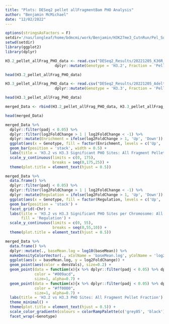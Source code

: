 ```yaml
---
title: "Plots: DESeq2 pellet allFragmentBam PHO Analysis"
author: "Benjamin McMichael"
date: "12/02/2022"
---
```


```r
options(stringsAsFactors = F)
setdir='/nas/longleaf/home/bdmcmi/work/Benjamin/H3K27me3_CutnRun/Pel_Sup_IgGcon_Analysis_20221202/Merged_DESeq2_Short_Fragment_Analysis'
setwd(setdir)
library(ggplot2)
library(dplyr)

```

```r

H3.2_pellet_allFrag_PHO_data <- read.csv("DESeq2_Results/20221205_K36R_HWT_pellet_IgGcon_DESeq2_allFragBam_PHO_results.csv", header=T, stringsAsFactors = F) %>%
                      dplyr::mutate(Genotype = 'H3.2', Fraction = 'Pellet')

head(H3.2_pellet_allFrag_PHO_data)

```

```r

H3.3_pellet_allFrag_PHO_data <- read.csv("DESeq2_Results/20221205_Adelta_H33BK36R_pellet_IgGcon_DESeq2_allFragBam_PHO_results.csv", header=T, stringsAsFactors = F) %>%
                      dplyr::mutate(Genotype = 'H3.3', Fraction = 'Pellet')

head(H3.3_pellet_allFrag_PHO_data)

```

```r

merged_Data <- rbind(H3.2_pellet_allFrag_PHO_data, H3.3_pellet_allFrag_PHO_data)

head(merged_Data)

```

```r

merged_Data %>%
  dplyr::filter(padj < 0.05) %>% 
  dplyr::filter(log2FoldChange > 1 | log2FoldChange < -1) %>%
  dplyr::mutate(Enrichment = ifelse(log2FoldChange > 1, 'Up', 'Down')) %>%
  ggplot(aes(x = Genotype, fill = factor(Enrichment, levels = c('Up', 'Down')))) +
  geom_bar(position = 'stack', width = 0.5) +
  labs(title = 'H3.2 vs H3.3 Significant PHO Sites: All Fragment Pellet Fraction', y = 'PHO Sites', x  = 'Genotype', fill='Enrichment') +
  scale_y_continuous(limits = c(0, 175),
                     breaks = seq(0,175,25)) +
  theme(plot.title = element_text(hjust = 0.5))

```

```r
  
merged_Data %>%
  data.frame() %>%
  dplyr::filter(padj < 0.05) %>% 
  dplyr::filter(log2FoldChange > 1 | log2FoldChange < -1) %>%
  dplyr::mutate(Regulation = ifelse(log2FoldChange > 1, 'Up', 'Down')) %>%
  ggplot(aes(x = Genotype, fill = factor(Regulation, levels = c('Up', 'Down')))) +
  geom_bar(position = 'stack') +
  facet_grid(~Chr) +
  labs(title = 'H3.2 vs H3.3 Significant PHO Sites per Chromosome: All Fragment Pellet Fraction', y = 'PHO Sites',x  = 'Genotype', 
       fill = 'Regulation') +
  scale_y_continuous(limits = c(0, 55),
                     breaks = seq(0,55,10)) +
  theme(plot.title = element_text(hjust = 0.5)) 

```

```r

merged_Data %>%
  data.frame() %>%
  dplyr::mutate(., baseMean.log = log10(baseMean)) %>%
  makeDensityColorVector(., xColName = 'baseMean.log', yColName = 'log2FoldChange', n = 200) %>%
  ggplot(aes(x = baseMean.log, y = log2FoldChange)) + 
  geom_point(aes(color = densVals), size=0.2) +
  geom_point(data = function(x){x %>% dplyr::filter(padj < 0.05) %>% dplyr::filter(log2FoldChange > 1)},
             color = "#009acd", 
             size=1, alpha=0.7) +
  geom_point(data = function(x){x %>% dplyr::filter(padj < 0.05) %>% dplyr::filter(log2FoldChange < -1)},
             color = "#ff0000", 
             size=1, alpha=0.7) +
  labs(title = 'H3.2 vs H3.3 PHO Sites: All Fragment Pellet Fraction') +
  theme_minimal() +
  theme(plot.title = element_text(hjust = 0.5)) +
  scale_color_gradientn(colours = colorRampPalette(c('grey85', 'black'))(100)) +
  facet_wrap(~Genotype)

```
